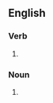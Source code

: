 ==English==

===Verb===
{{head|en|verb form}}

# {{present participle of|en|remodel|nocat=1}}

===Noun===
{{en-noun}}

# {{lb|en|British spelling}} {{alt form|en|remodeling}}